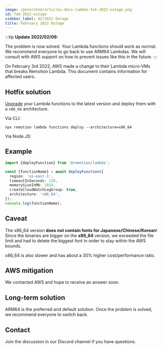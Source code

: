 ```yaml
---
image: /generated/articles-docs-lambda-feb-2022-outage.png
id: feb-2022-outage
sidebar_label: 02/2022 Outage
title: February 2022 Outage
---
```


:::tip
**Update 2022/02/06:**

The problem is now solved. Your Lambda functions should work as normal. We recommend everyone to go back to use ARM64 Lambdas. We will consult with AWS support on how to prevent issues like this in the future.
:::

On February 3rd 2022, AWS made a change to their Lambda micro-VMs that breaks Remotion Lambda. This document contains information for affected users.

## Hotfix solution

[Upgrade](/docs/lambda/upgrading) your Lambda functions to the latest version and deploy them with a `x86_64` architecture.

Via CLI:

```
npx remotion lambda functions deploy --architecture=x86_64
```

Via Node.JS:

## Example

```ts
import {deployFunction} from '@remotion/lambda';

const {functionName} = await deployFunction({
  region: 'us-east-1',
  timeoutInSeconds: 120,
  memorySizeInMb: 1024,
  createCloudWatchLogGroup: true,
  architecture: 'x86_64',
});
console.log(functionName);
```

## Caveat

The x86_64 version **does not contain fonts for Japanese/Chinese/Korean**! Since the binaries are bigger on the **x86_64** version, we exceeded the file limit and had to delete the biggest font in order to stay within the AWS bounds.

x86_64 is also slower and has about a 30% higher cost/performance ratio.

## AWS mitigation

We contacted AWS and hope to receive an answer soon.

## Long-term solution

ARM64 is the preferred and default solution. Once the problem is solved, we recommend everyone to switch back.

## Contact

Join the discussion in our Discord channel if you have questions.
